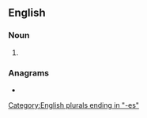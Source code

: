 ==English==

===Noun===
{{head|en|noun form}}

# {{plural of|whiplash|lang=en}}

===Anagrams===
* {{anagrams|en|a=aehhilpssw|whaleships}}

[[Category:English plurals ending in "-es"]]